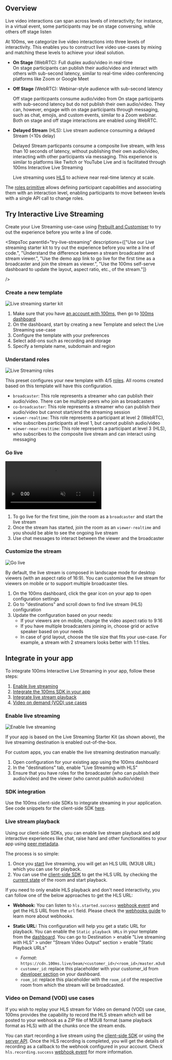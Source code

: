 ## Overview

Live video interactions can span across levels of interactivity; for instance, in a virtual event, some participants may be on stage conversing, while others off stage listen

At 100ms, we categorize live video interactions into three levels of interactivity. This enables you to construct live video use-cases by mixing and matching these levels to achieve your ideal solution.

-   **On Stage** (WebRTC): Full duplex audio/video in real-time\
    On stage participants can publish their audio/video and interact with others with sub-second latency, similar to real-time video conferencing platforms like Zoom or Google Meet

-   **Off Stage** (WebRTC): Webinar-style audience with sub-second latency

    Off stage pariticpants consume audio/video from On stage participants with sub-second latency but do not publish their own audio/video. They can, however, engage with on stage participants through messaging, such as chat, emojis, and custom events, similar to a Zoom webinar.
    Both on stage and off stage interactions are enabled using WebRTC.

-   **Delayed Stream** (HLS): Live stream audience consuming a delayed Stream (\<10s delay)

    Delayed Stream particpants consume a composite live stream, with less than 10 seconds of latency, without publishing their own audio/video, interacting with other participants via messaging. This experience is similar to platforms like Twitch or YouTube Live and is facilitated through 100ms Interactive Live Streaming

    Live streaming uses [HLS](https://www.100ms.live/blog/hls-101-beginners-guide) to achieve near real-time latency at scale.

The [roles primitive](/javascript/v2/foundation/templates-and-roles#roles) allows defining participant capabilities and associating them with an interaction level, enabling participants to move between levels with a single API call to change roles.

## Try Interactive Live Streaming

Create your Live Streaming use-case using [Prebuilt and Customiser](https://www.100ms.live/marketplace/live-streaming-starter-kit) to try out the experience before you write a line of code.

<StepsToc
parentId="try-live-streaming"
descriptions={["Use our Live streaming starter kit to try out the experience before you write a line of code.", "Understand the difference between a stream broadcaster and stream viewer.", "Use the demo app link to go live for the first time as a broadcaster and join the stream as viewer.", "Use the 100ms self-serve dashboard to update the layout, aspect ratio, etc., of the stream."]}

/>

<StepsContainer id="try-live-streaming">

### Create a new template

![Live streaming starter kit](/docs/v2/live-streaming/live-streaming-template.png)

1. Make sure that you have [an account with 100ms](https://dashboard.100ms.live/register), then go to [100ms dashboard](https://dashboard.100ms.live/)
1. On the dashboard, start by creating a new Template and select the Live Streaming use-case
1. Configure the template with your preferences
1. Select add-ons such as recording and storage
1. Specify a template name, subdomain and region

### Understand roles

![Live Streaming roles](/docs/v2/live-streaming/live-streaming-roles.png)

This preset configures your new template with 4/5 [roles](/javascript/v2/foundation/templates-and-roles). All rooms created based on this template will have this configuration.

-   `broadcaster`: This role represents a streamer who can publish their audio/video. There can be multiple peers who join as broadcasters
-   `co-broadcaster`: This role represents a streamer who can publish their audio/video but cannot start/end the streaming session
-   `viewer-realtime`: This role represents a participant at level 2 (WebRTC), who subscribes participants at level 1, but cannot publish audio/video
-   `viewer-near-realtime`: This role represents a participant at level 3 (HLS), who subscribes to the composite live stream and can interact using messaging

### Go live
<video loop="true" autoplay="autoPlay" controls="false" id="vid" muted>
    <source src="/docs/docs/v2/live-streaming/live-streaming-go-live.mp4" type="video/mp4" />
</video>

1. To go live for the first time, join the room as a `broadcaster` and start the live stream
2. Once the stream has started, join the room as an `viewer-realtime` and you should be able to see the ongoing live stream
3. Use chat messages to interact between the viewer and the broadcaster

### Customize the stream

![Go live](/docs/v2/live-streaming-customise.png)

By default, the live stream is composed in landscape mode for desktop viewers (with an aspect ratio of 16:9). You can customise the live stream for viewers on mobile or to support multiple broadcaster tiles.

1. On the 100ms dashboard, click the gear icon on your app to open configuration settings
2. Go to "destinations" and scroll down to find live stream (HLS) configuration
3. Update the configuration based on your needs:
    - If your viewers are on mobile, change the video aspect ratio to 9:16
    - If you have multiple broadcasters joining in, choose grid or active speaker based on your needs
    - In case of grid layout, choose the tile size that fits your use-case. For example, a stream with 2 streamers looks better with 1:1 tiles.

</StepsContainer>

## Integrate in your app

To integrate 100ms Interactive Live Streaming in your app, follow these steps:

1. [Enable live streaming](#enable-live-streaming)
2. [Integrate the 100ms SDK in your app](#sdk-integration)
3. [Integrate live stream playback](#live-stream-playback)
4. [Video on demand (VOD) use cases](#video-on-demand-vod-use-cases)

### Enable live streaming

![Enable live streaming](/docs/v2/live-streaming-enable.png)

If your app is based on the Live Streaming Starter Kit (as shown above), the live streaming destination is enabled out-of-the-box.

For custom apps, you can enable the live streaming destination manually:

1. Open configuration for your existing app using the 100ms dashboard
1. In the "destinations" tab, enable "Live Streaming with HLS"
1. Ensure that you have roles for the broadcaster (who can publish their audio/video) and the viewer (who cannot publish audio/video)

### SDK integration

Use the 100ms client-side SDKs to integrate streaming in your application. See code snippets for the client-side SDK [here](/javascript/v2/how--to-guides/record-and-live-stream/hls/hls).

### Live stream playback

Using our client-side SDKs, you can enable live stream playback and add interactive experiences like chat, raise hand and other functionalities to your app using [peer metadata](/javascript/v2/advanced-features/peer-metadata).

The process is so simple:

1. Once you [start](#step-3-go-live) live streaming, you will get an HLS URL (M3U8 URL) which you can use for playback.
2. You can use the [client-side SDK](/javascript/v2/how--to-guides/record-and-live-stream/hls/hls) to get the HLS URL by checking the [current state](/javascript/v2/how--to-guides/record-and-live-stream/hls/hls#current-room-status) of the room and start playback.

If you need to only enable HLS playback and don't need interactivity, you can follow one of the below approaches to get the HLS URL:

-   **Webhook:** You can listen to `hls.started.success` [webhook event](/server-side/v2/introduction/webhook#hls-started-success) and get the HLS URL from the `url` field. Please check the [webhooks guide](/server-side/v2/introduction/webhook) to learn more about webhooks.
-   **Static URL:** This configuration will help you get a static URL for playback. You can enable the `Static playback URLs` in your template from the [dashboard](https://dashboard.100ms.live/dashboard). You can go to Destination > enable "Live streaming with HLS" > under "Stream Video Output" section > enable "Static Playback URLs"

    -   _Format_: `https://cdn.100ms.live/beam/<customer_id>/<room_id>/master.m3u8`
    -   `customer_id`: replace this placeholder with your customer_id from [developer section](https://dashboard.100ms.live/developer) on your dashboard.
    -   `room_id`: replace this placeholder with the `room_id` of the respective room from which the stream will be broadcasted.

### Video on Demand (VOD) use cases

If you wish to replay your HLS stream for Video on demand (VOD) use case, 100ms provides the capability to record the HLS stream which will be posted to your webhook as a ZIP file of M3U8 format (same playback format as HLS) with all the chunks once the stream ends.

You can start recording a live stream using the [client-side SDK](/javascript/v2/how--to-guides/record-and-live-stream/hls/hls) or using the [server API](/server-side/v2/Destinations/rtmp-streaming-and-browser-recording#start-streaming-recording). Once the HLS recording is completed, you will get the details of recording as a callback to the webhook configured in your account. Check `hls.recording.success` [webhook event](/server-side/v2/introduction/webhook#hls-recording-success) for more information.
